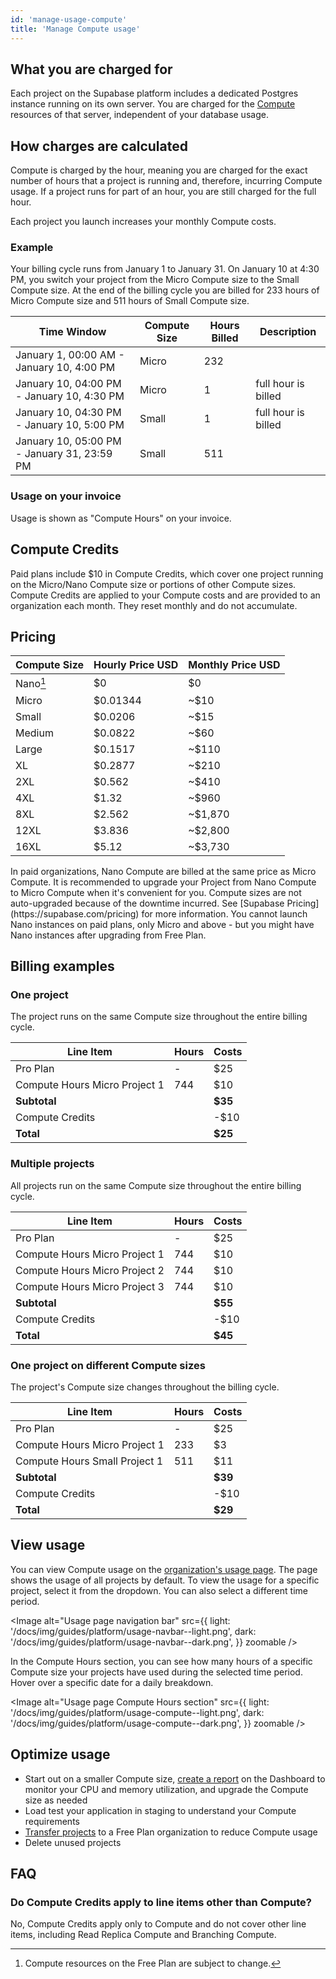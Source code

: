 ```yaml
---
id: 'manage-usage-compute'
title: 'Manage Compute usage'
---
```


## What you are charged for

Each project on the Supabase platform includes a dedicated Postgres instance running on its own server. You are charged for the [Compute](/docs/guides/platform/compute-and-disk#compute) resources of that server, independent of your database usage.

## How charges are calculated

Compute is charged by the hour, meaning you are charged for the exact number of hours that a project is running and, therefore, incurring Compute usage. If a project runs for part of an hour, you are still charged for the full hour.

<Admonition type="caution">
  Each project you launch increases your monthly Compute costs.
</Admonition>

### Example

Your billing cycle runs from January 1 to January 31. On January 10 at 4:30 PM, you switch your project from the Micro Compute size to the Small Compute size. At the end of the billing cycle you are billed for 233 hours of Micro Compute size and 511 hours of Small Compute size.

| Time Window                                 | Compute Size | Hours Billed | Description         |
| ------------------------------------------- | ------------ | ------------ | ------------------- |
| January 1, 00:00 AM - January 10, 4:00 PM   | Micro        | 232          |                     |
| January 10, 04:00 PM - January 10, 4:30 PM  | Micro        | 1            | full hour is billed |
| January 10, 04:30 PM - January 10, 5:00 PM  | Small        | 1            | full hour is billed |
| January 10, 05:00 PM - January 31, 23:59 PM | Small        | 511          |                     |

### Usage on your invoice

Usage is shown as "Compute Hours" on your invoice.

## Compute Credits

Paid plans include $10 in Compute Credits, which cover one project running on the Micro/Nano Compute size or portions of other Compute sizes. Compute Credits are applied to your Compute costs and are provided to an organization each month. They reset monthly and do not accumulate.

## Pricing

| Compute Size | Hourly Price USD | Monthly Price USD |
| ------------ | ---------------- | ----------------- |
| Nano[^1]     | $0               | $0                |
| Micro        | $0.01344         | ~$10              |
| Small        | $0.0206          | ~$15              |
| Medium       | $0.0822          | ~$60              |
| Large        | $0.1517          | ~$110             |
| XL           | $0.2877          | ~$210             |
| 2XL          | $0.562           | ~$410             |
| 4XL          | $1.32            | ~$960             |
| 8XL          | $2.562           | ~$1,870           |
| 12XL         | $3.836           | ~$2,800           |
| 16XL         | $5.12            | ~$3,730           |

[^1]: Compute resources on the Free Plan are subject to change.

<Admonition type="note" label="Nano Compute size in paid plan organizations">
  In paid organizations, Nano Compute are billed at the same price as Micro Compute. It is
  recommended to upgrade your Project from Nano Compute to Micro Compute when it's convenient for
  you. Compute sizes are not auto-upgraded because of the downtime incurred. See [Supabase
  Pricing](https://supabase.com/pricing) for more information. You cannot launch Nano instances on
  paid plans, only Micro and above - but you might have Nano instances after upgrading from Free
  Plan.
</Admonition>

## Billing examples

### One project

The project runs on the same Compute size throughout the entire billing cycle.

| Line Item                     | Hours | Costs   |
| ----------------------------- | ----- | ------- |
| Pro Plan                      | -     | $25     |
| Compute Hours Micro Project 1 | 744   | $10     |
| **Subtotal**                  |       | **$35** |
| Compute Credits               |       | -$10    |
| **Total**                     |       | **$25** |

### Multiple projects

All projects run on the same Compute size throughout the entire billing cycle.

| Line Item                     | Hours | Costs   |
| ----------------------------- | ----- | ------- |
| Pro Plan                      | -     | $25     |
| Compute Hours Micro Project 1 | 744   | $10     |
| Compute Hours Micro Project 2 | 744   | $10     |
| Compute Hours Micro Project 3 | 744   | $10     |
| **Subtotal**                  |       | **$55** |
| Compute Credits               |       | -$10    |
| **Total**                     |       | **$45** |

### One project on different Compute sizes

The project's Compute size changes throughout the billing cycle.

| Line Item                     | Hours | Costs   |
| ----------------------------- | ----- | ------- |
| Pro Plan                      | -     | $25     |
| Compute Hours Micro Project 1 | 233   | $3      |
| Compute Hours Small Project 1 | 511   | $11     |
| **Subtotal**                  |       | **$39** |
| Compute Credits               |       | -$10    |
| **Total**                     |       | **$29** |

## View usage

You can view Compute usage on the [organization's usage page](https://supabase.com/dashboard/org/_/usage). The page shows the usage of all projects by default. To view the usage for a specific project, select it from the dropdown. You can also select a different time period.

<Image
  alt="Usage page navigation bar"
  src={{
    light: '/docs/img/guides/platform/usage-navbar--light.png',
    dark: '/docs/img/guides/platform/usage-navbar--dark.png',
  }}
  zoomable
/>

In the Compute Hours section, you can see how many hours of a specific Compute size your projects have used during the selected time period. Hover over a specific date for a daily breakdown.

<Image
  alt="Usage page Compute Hours section"
  src={{
    light: '/docs/img/guides/platform/usage-compute--light.png',
    dark: '/docs/img/guides/platform/usage-compute--dark.png',
  }}
  zoomable
/>

## Optimize usage

- Start out on a smaller Compute size, [create a report](https://supabase.com/dashboard/project/_/reports) on the Dashboard to monitor your CPU and memory utilization, and upgrade the Compute size as needed
- Load test your application in staging to understand your Compute requirements
- [Transfer projects](/docs/guides/platform/project-transfer) to a Free Plan organization to reduce Compute usage
- Delete unused projects

## FAQ

### Do Compute Credits apply to line items other than Compute?

No, Compute Credits apply only to Compute and do not cover other line items, including Read Replica Compute and Branching Compute.
